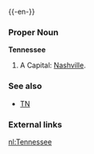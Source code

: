 {{wikipedia}}
{{-en-}}

===Proper Noun===
'''Tennessee'''
#A {{USstate}}  Capital: [[Nashville]].
===See also===
*[[TN]]
===External links===
{{pedialite}}

[[nl:Tennessee]]